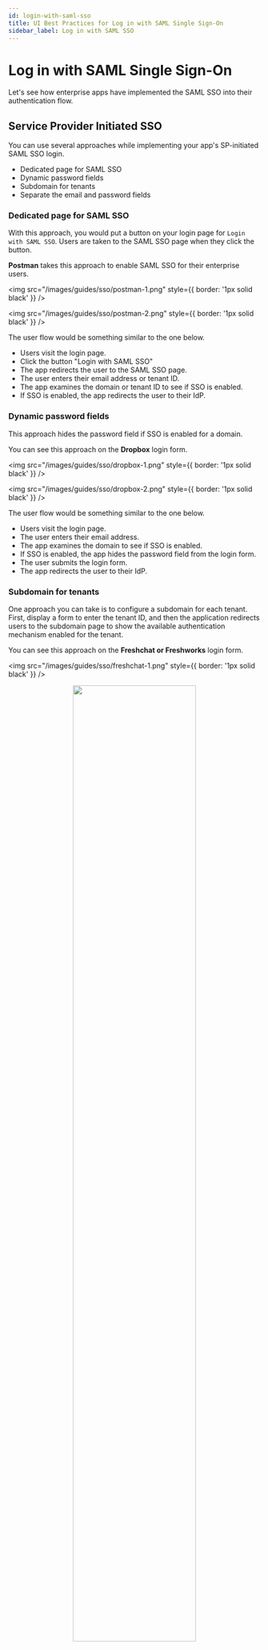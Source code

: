 ```yaml
---
id: login-with-saml-sso
title: UI Best Practices for Log in with SAML Single Sign-On
sidebar_label: Log in with SAML SSO
---
```


# Log in with SAML Single Sign-On

Let's see how enterprise apps have implemented the SAML SSO into their authentication flow.

## Service Provider Initiated SSO

You can use several approaches while implementing your app's SP-initiated SAML SSO login.

- Dedicated page for SAML SSO
- Dynamic password fields
- Subdomain for tenants
- Separate the email and password fields

### Dedicated page for SAML SSO

With this approach, you would put a button on your login page for `Login with SAML SSO`. Users are taken to the SAML SSO page when
they click the button.

**Postman** takes this approach to enable SAML SSO for their enterprise users.

<img src="/images/guides/sso/postman-1.png" style={{ border: '1px solid black' }} />

<img src="/images/guides/sso/postman-2.png" style={{ border: '1px solid black' }} />

The user flow would be something similar to the one below.

- Users visit the login page.
- Click the button "Login with SAML SSO"
- The app redirects the user to the SAML SSO page.
- The user enters their email address or tenant ID.
- The app examines the domain or tenant ID to see if SSO is enabled.
- If SSO is enabled, the app redirects the user to their IdP.

### Dynamic password fields

This approach hides the password field if SSO is enabled for a domain.

You can see this approach on the **Dropbox** login form.

<img src="/images/guides/sso/dropbox-1.png" style={{ border: '1px solid black' }} />

<img src="/images/guides/sso/dropbox-2.png" style={{ border: '1px solid black' }} />

The user flow would be something similar to the one below.

- Users visit the login page.
- The user enters their email address.
- The app examines the domain to see if SSO is enabled.
- If SSO is enabled, the app hides the password field from the login form.
- The user submits the login form.
- The app redirects the user to their IdP.

### Subdomain for tenants

One approach you can take is to configure a subdomain for each tenant. First, display a form to enter the tenant ID, and then the
application redirects users to the subdomain page to show the available authentication mechanism enabled for the tenant.

You can see this approach on the **Freshchat or Freshworks** login form.

<img src="/images/guides/sso/freshchat-1.png" style={{ border: '1px solid black' }} />

<p align="center">
  <img
    src="/images/guides/sso/freshchat-2.png"
    width="70%"
    style={{ border: '1px solid black' }}
  />
</p>

The user flow would be something similar to the one below.

- Users visit the login page.
- The user enters their tenant name.
- The app examines the tenant's existence and redirects the user to the tenant's subdomain page.
- The subdomain page display a login form with the authentication mechanisms enabled for the tenant.
- If SSO is enabled, the user can choose "Login with SAML SSO".

### Separate the email and password fields

This approach splits the login process into multiple stages. First, the login form displays an email field without a password
field. Next, a user enters their email address, and the application checks to see which authentication mechanism is enabled for
the current user.

**Box** uses this approach for its authentication flow.

<img src="/images/guides/sso/box-1.png" style={{ border: '1px solid black' }} />

The user flow would be something similar to the one below.

- Users visit the login page.
- The user enters their email address and submit the login form.
- The app examines the email address to see if SSO is enabled.
- If SSO is enabled, the app redirects the users to their IdP instead of taking them to a password flow.
